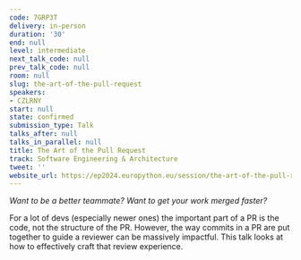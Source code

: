 ```yaml
---
code: 7GRP3T
delivery: in-person
duration: '30'
end: null
level: intermediate
next_talk_code: null
prev_talk_code: null
room: null
slug: the-art-of-the-pull-request
speakers:
- CZLRNY
start: null
state: confirmed
submission_type: Talk
talks_after: null
talks_in_parallel: null
title: The Art of the Pull Request
track: Software Engineering & Architecture
tweet: ''
website_url: https://ep2024.europython.eu/session/the-art-of-the-pull-request
---
```


*Want to be a better teammate? Want to get your work merged faster?*

For a lot of devs (especially newer ones) the important part of a PR is the code, not the structure of the PR. However, the way commits in a PR are put together to guide a reviewer can be massively impactful. This talk looks at how to effectively craft that review experience.
